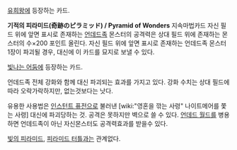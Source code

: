 [[유희왕]]에 등장하는 카드.

'''기적의 피라미드(奇跡のピラミッド) / Pyramid of Wonders'''
지속마법카드
자신 필드 위에 앞면 표시로 존재하는 [[언데드족]] 몬스터의 공격력은 상대 필드 위에 존재하는 몬스터의 수×200 포인트 올린다. 자신 필드 위에 앞면 표시로 존재하는 언데드족 몬스터 1장이 파괴될 경우, 대신에 이 카드를 묘지로 보낼 수 있다.

[[빛나는 어둠]]에 등장하는 카드.

언데드족 전체 강화와 함께 대신 파괴되는 효과를 가지고 있다. 강화 수치는 상대 필드에 따라 오락가락하지만, 없는것보다는 낫다. 

유용한 사용법은 [[인스턴트 퓨전]]으로 불러낸 [wiki:"영혼을 깎는 사령" 나이트메어를 쫓는 사령] 대신에 파괴당하는 것. 공격은 못하지만 벽으로 쓸 수 있다. [[언데드 월드]]를 병용하면 언데드족이 아닌 자신몬스터도 공격력효과를 받을수 있다.

[[빛의 피라미드]], [[피라미드 터틀]]과는 관계없다.
